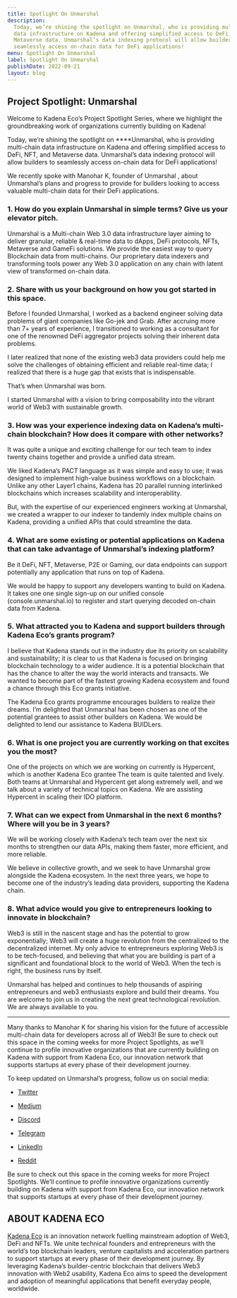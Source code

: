 ```yaml
---
title: Spotlight On Unmarshal
description:
  Today, we’re shining the spotlight on Unmarshal, who is providing multi-chain
  data infrastructure on Kadena and offering simplified access to DeFi, NFT, and
  Metaverse data. Unmarshal’s data indexing protocol will allow builders to
  seamlessly access on-chain data for DeFi applications!
menu: Spotlight On Unmarshal
label: Spotlight On Unmarshal
publishDate: 2022-09-21
layout: blog
---
```


## Project Spotlight: Unmarshal

Welcome to Kadena Eco’s Project Spotlight Series, where we highlight the
groundbreaking work of organizations currently building on Kadena!

Today, we’re shining the spotlight on \*\*\*\*Unmarshal, who is providing
multi-chain data infrastructure on Kadena and offering simplified access to
DeFi, NFT, and Metaverse data. Unmarshal’s data indexing protocol will allow
builders to seamlessly access on-chain data for DeFi applications!

We recently spoke with Manohar K, founder of Unmarshal , about Unmarshal’s plans
and progress to provide for builders looking to access valuable multi-chain data
for their DeFi applications.

### 1. How do you explain Unmarshal in simple terms? Give us your elevator pitch.

Unmarshal is a Multi-chain Web 3.0 data infrastructure layer aiming to deliver
granular, reliable & real-time data to dApps, DeFi protocols, NFTs, Metaverse
and GameFi solutions. We provide the easiest way to query Blockchain data from
multi-chains. Our proprietary data indexers and transforming tools power any Web
3.0 application on any chain with latent view of transformed on-chain data.

### 2. Share with us your background on how you got started in this space.

Before I founded Unmarshal, I worked as a backend engineer solving data problems
of giant companies like Go-jek and Grab. After accruing more than 7+ years of
experience, I transitioned to working as a consultant for one of the renowned
DeFi aggregator projects solving their inherent data problems.

I later realized that none of the existing web3 data providers could help me
solve the challenges of obtaining efficient and reliable real-time data; I
realized that there is a huge gap that exists that is indispensable.

That’s when Unmarshal was born.

I started Unmarshal with a vision to bring composability into the vibrant world
of Web3 with sustainable growth.

### 3. How was your experience indexing data on Kadena’s multi-chain blockchain? How does it compare with other networks?

It was quite a unique and exciting challenge for our tech team to index twenty
chains together and provide a unified data stream.

We liked Kadena’s PACT language as it was simple and easy to use; it was
designed to implement high-value business workflows on a blockchain. Unlike any
other Layer1 chains, Kadena has 20 parallel running interlinked blockchains
which increases scalability and interoperability.

But, with the expertise of our experienced engineers working at Unmarshal, we
created a wrapper to our indexer to tandemly index multiple chains on Kadena,
providing a unified APIs that could streamline the data.

### 4. What are some existing or potential applications on Kadena that can take advantage of Unmarshal’s indexing platform?

Be it DeFi, NFT, Metaverse, P2E or Gaming, our data endpoints can support
potentially any application that runs on top of Kadena.

We would be happy to support any developers wanting to build on Kadena. It takes
one one single sign-up on our unified console (console.unmarshal.io) to register
and start querying decoded on-chain data from Kadena.

### 5. What attracted you to Kadena and support builders through Kadena Eco’s grants program?

I believe that Kadena stands out in the industry due its priority on scalability
and sustainability; it is clear to us that Kadena is focused on bringing
blockchain technology to a wider audience. It is a potential blockchain that has
the chance to alter the way the world interacts and transacts. We wanted to
become part of the fastest growing Kadena ecosystem and found a chance through
this Eco grants initiative.

The Kadena Eco grants programme encourages builders to realize their dreams. I’m
delighted that Unmarshal has been chosen as one of the potential grantees to
assist other builders on Kadena. We would be delighted to lend our assistance to
Kadena BUIDLers.

### 6. What is one project you are currently working on that excites you the most?

One of the projects on which we are working on currently is Hypercent, which is
another Kadena Eco grantee The team is quite talented and lively. Both teams at
Unmarshal and Hypercent get along extremely well, and we talk about a variety of
technical topics on Kadena. We are assisting Hypercent in scaling their IDO
platform.

### 7. What can we expect from Unmarshal in the next 6 months? Where will you be in 3 years?

We will be working closely with Kadena’s tech team over the next six months to
strengthen our data APIs, making them faster, more efficient, and more reliable.

We believe in collective growth, and we seek to have Unmarshal grow alongside
the Kadena ecosystem. In the next three years, we hope to become one of the
industry’s leading data providers, supporting the Kadena chain.

### 8. What advice would you give to entrepreneurs looking to innovate in blockchain?

Web3 is still in the nascent stage and has the potential to grow exponentially;
Web3 will create a huge revolution from the centralized to the decentralized
internet. My only advice to entrepreneurs exploring Web3 is to be tech-focused,
and believing that what you are building is part of a significant and
foundational block to the world of Web3. When the tech is right, the business
runs by itself.

Unmarshal has helped and continues to help thousands of aspiring entrepreneurs
and web3 enthusiasts explore and build their dreams. You are welcome to join us
in creating the next great technological revolution. We are always available to
you.

---

Many thanks to Manohar K for sharing his vision for the future of accessible
multi-chain data for developers across all of Web3! Be sure to check out this
space in the coming weeks for more Project Spotlights, as we’ll continue to
profile innovative organizations that are currently building on Kadena with
support from Kadena Eco, our innovation network that supports startups at every
phase of their development journey.

To keep updated on Unmarshal’s progress, follow us on social media:

- [Twitter](https://twitter.com/unmarshal)

- [Medium](http://blog.unmarshal.io)

- [Discord](http://discord.gg/SqhYdGYtEr)

- [Telegram](https://t.me/Unmarshal_Announcements)

- [LinkedIn](https://www.linkedin.com/company/unmarshal-io/)

- [Reddit](https://www.reddit.com/r/unmarshal_io)

Be sure to check out this space in the coming weeks for more Project Spotlights.
We’ll continue to profile innovative organizations currently building on Kadena
with support from Kadena Eco, our innovation network that supports startups at
every phase of their development journey.

## ABOUT KADENA ECO

[Kadena Eco](https://medium.com/kadena-io/kadena-eco-grants-e5368b4f4c3a) is an
innovation network fuelling mainstream adoption of Web3, DeFi and NFTs. We unite
technical founders and entrepreneurs with the world’s top blockchain leaders,
venture capitalists and acceleration partners to support startups at every phase
of their development journey. By leveraging Kadena’s builder-centric blockchain
that delivers Web3 innovation with Web2 usability, Kadena Eco aims to speed the
development and adoption of meaningful applications that benefit everyday
people, worldwide.
